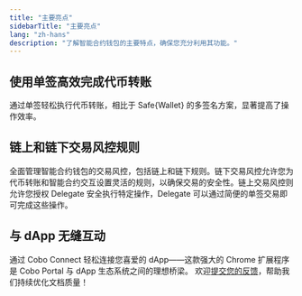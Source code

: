 ```yaml
---
title: "主要亮点"
sidebarTitle: "主要亮点"
lang: "zh-hans"
description: "了解智能合约钱包的主要特点，确保您充分利用其功能。"
---
```


## 使用单签高效完成代币转账
通过单签轻松执行代币转账，相比于 Safe&#123;Wallet&#125; 的多签名方案，显著提高了操作效率。

## 链上和链下交易风控规则
全面管理智能合约钱包的交易风控，包括链上和链下规则。链下交易风控允许您为代币转账和智能合约交互设置灵活的规则，以确保交易的安全性。链上交易风控则允许您授权 Delegate 安全执行特定操作，Delegate 可以通过简便的单签交易即可完成这些操作。

## 与 dApp 无缝互动
通过 Cobo Connect 轻松连接您喜爱的 dApp——这款强大的 Chrome 扩展程序是 Cobo Portal 与 dApp 生态系统之间的理想桥梁。
<Tip>欢迎[提交您的反馈](https://forms.zohopublic.com/cobo/form/DocumentFeedbackForm/formperma/QvLOhxJv1_JMsJ-1dleZ8Itb_7rzN-LtgvsDdxosoVI?referrername=manuals)，帮助我们持续优化文档质量！</Tip>